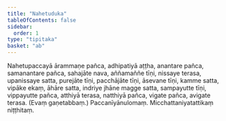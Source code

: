 ```yaml
---
title: "Nahetuduka"
tableOfContents: false
sidebar:
  order: 1
type: "tipitaka"
basket: "ab"
---
```



<DynamicBreadcrumb />

<Division number="63">

<Paragraph number="2427">
Nahetupaccayā ārammaṇe pañca, adhipatiyā aṭṭha, anantare pañca, samanantare pañca, sahajāte nava, aññamaññe tīṇi, nissaye terasa, upanissaye satta, purejāte tīṇi, pacchājāte tīṇi, āsevane tīṇi, kamme satta, vipāke ekaṃ, āhāre satta, indriye jhāne magge satta, sampayutte tīṇi, vippayutte pañca, atthiyā terasa, natthiyā pañca, vigate pañca, avigate terasa. (Evaṃ gaṇetabbaṃ.)

</Paragraph>
</Division>

<Paragraph number="2428" type="center">
Paccanīyānulomaṃ.



</Paragraph>

<Paragraph number="2429" type="center">
Micchattaniyatattikaṃ niṭṭhitaṃ.
</Paragraph>